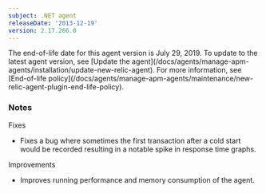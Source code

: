 ```yaml
---
subject: .NET agent
releaseDate: '2013-12-19'
version: 2.17.266.0
---
```


<Callout variant="important">
  The end-of-life date for this agent version is July 29, 2019. To update to the latest agent version, see [Update the agent](/docs/agents/manage-apm-agents/installation/update-new-relic-agent). For more information, see [End-of-life policy](/docs/agents/manage-apm-agents/maintenance/new-relic-agent-plugin-end-life-policy).
</Callout>

### Notes

Fixes

* Fixes a bug where sometimes the first transaction after a cold start would be recorded resulting in a notable spike in response time graphs.

Improvements

* Improves running performance and memory consumption of the agent.
